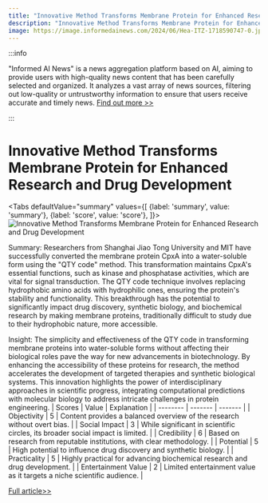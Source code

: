 ```yaml
---
title: "Innovative Method Transforms Membrane Protein for Enhanced Research and Drug Development"
description: "Innovative Method Transforms Membrane Protein for Enhanced Research and Drug Development"
image: https://image.informedainews.com/2024/06/Hea-ITZ-1718590747-0.jpg
---
```



:::info

"Informed AI News" is a news aggregation platform based on AI, aiming to provide users with high-quality news content that has been carefully selected and organized. It analyzes a vast array of news sources, filtering out low-quality or untrustworthy information to ensure that users receive accurate and timely news.  [Find out more >>](/)

:::

# Innovative Method Transforms Membrane Protein for Enhanced Research and Drug Development


<Tabs
	defaultValue="summary"
	values={[
	{label: 'summary', value: 'summary'},
	{label: 'score', value: 'score'},
]}>
<TabItem value="summary">
<img
  src="https://image.informedainews.com/2024/06/Hea-ITZ-1718590747-0.jpg"
  alt="Innovative Method Transforms Membrane Protein for Enhanced Research and Drug Development"
/>



Summary:
Researchers from Shanghai Jiao Tong University and MIT have successfully converted the membrane protein CpxA into a water-soluble form using the "QTY code" method. This transformation maintains CpxA's essential functions, such as kinase and phosphatase activities, which are vital for signal transduction. The QTY code technique involves replacing hydrophobic amino acids with hydrophilic ones, ensuring the protein's stability and functionality. This breakthrough has the potential to significantly impact drug discovery, synthetic biology, and biochemical research by making membrane proteins, traditionally difficult to study due to their hydrophobic nature, more accessible.

Insight:
The simplicity and effectiveness of the QTY code in transforming membrane proteins into water-soluble forms without affecting their biological roles pave the way for new advancements in biotechnology. By enhancing the accessibility of these proteins for research, the method accelerates the development of targeted therapies and synthetic biological systems. This innovation highlights the power of interdisciplinary approaches in scientific progress, integrating computational predictions with molecular biology to address intricate challenges in protein engineering.
</TabItem>
<TabItem value="score">
	| Scores     | Value   | Explanation |
	| -------- | ------- | ------- |
	| Objectivity  | 5    | Content provides a balanced overview of the research without overt bias.    |
	| Social Impact | 3     | While significant in scientific circles, its broader social impact is limited.    |
	| Credibility    | 6    | Based on research from reputable institutions, with clear methodology.    |
	| Potential    | 5    | High potential to influence drug discovery and synthetic biology.    |
	| Practicality    | 5    | Highly practical for advancing biochemical research and drug development.    |
	| Entertainment Value    | 2    | Limited entertainment value as it targets a niche scientific audience.    |
</TabItem>
</Tabs>

[Full article>>](https://www.mittrchina.com/news/detail/13417)
